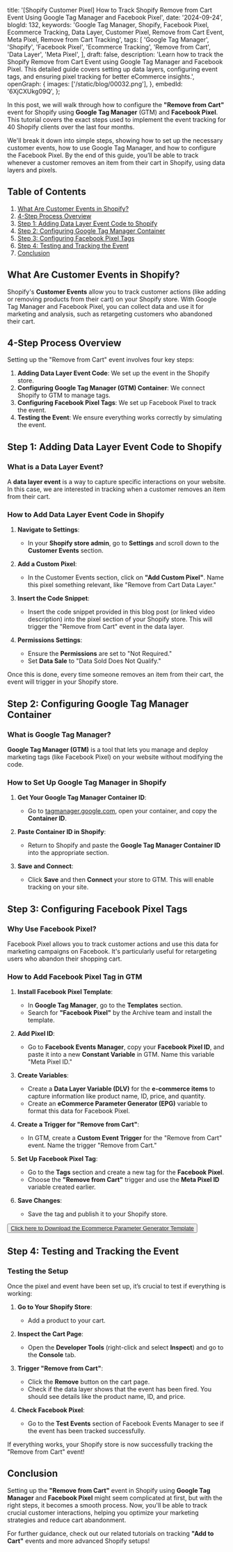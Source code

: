  title:
    '[Shopify Customer Pixel] How to Track Shopify Remove from Cart Event Using Google Tag Manager and Facebook Pixel',
  date: '2024-09-24',
  blogId: 132,
  keywords:
    'Google Tag Manager, Shopify, Facebook Pixel, Ecommerce Tracking, Data Layer, Customer Pixel, Remove from Cart Event, Meta Pixel, Remove from Cart Tracking',
  tags: [
    'Google Tag Manager',
    'Shopify',
    'Facebook Pixel',
    'Ecommerce Tracking',
    'Remove from Cart',
    'Data Layer',
    'Meta Pixel',
  ],
  draft: false,
  description:
    'Learn how to track the Shopify Remove from Cart Event using Google Tag Manager and Facebook Pixel. This detailed guide covers setting up data layers, configuring event tags, and ensuring pixel tracking for better eCommerce insights.',
  openGraph: {
    images: ['/static/blog/00032.png'],
  },
  embedId: '6XjCXUkg09Q',
};

<BlogHeader metadata={metadata} />

In this post, we will walk through how to configure the **"Remove from Cart"** event for Shopify using **Google Tag Manager** (GTM) and **Facebook Pixel**. This tutorial covers the exact steps used to implement the event tracking for 40 Shopify clients over the last four months.

We'll break it down into simple steps, showing how to set up the necessary customer events, how to use Google Tag Manager, and how to configure the Facebook Pixel. By the end of this guide, you’ll be able to track whenever a customer removes an item from their cart in Shopify, using data layers and pixels.

## Table of Contents

1. [What Are Customer Events in Shopify?](#what-are-customer-events-in-shopify)
2. [4-Step Process Overview](#4-step-process-overview)
3. [Step 1: Adding Data Layer Event Code to Shopify](#step-1-adding-data-layer-event-code-to-shopify)
4. [Step 2: Configuring Google Tag Manager Container](#step-2-configuring-google-tag-manager-container)
5. [Step 3: Configuring Facebook Pixel Tags](#step-3-configuring-facebook-pixel-tags)
6. [Step 4: Testing and Tracking the Event](#step-4-testing-and-tracking-the-event)
7. [Conclusion](#conclusion)

## What Are Customer Events in Shopify?

Shopify's **Customer Events** allow you to track customer actions (like adding or removing products from their cart) on your Shopify store. With Google Tag Manager and Facebook Pixel, you can collect data and use it for marketing and analysis, such as retargeting customers who abandoned their cart.

## 4-Step Process Overview

Setting up the "Remove from Cart" event involves four key steps:

1. **Adding Data Layer Event Code**: We set up the event in the Shopify store.
2. **Configuring Google Tag Manager (GTM) Container**: We connect Shopify to GTM to manage tags.
3. **Configuring Facebook Pixel Tags**: We set up Facebook Pixel to track the event.
4. **Testing the Event**: We ensure everything works correctly by simulating the event.

## Step 1: Adding Data Layer Event Code to Shopify

### What is a Data Layer Event?

A **data layer event** is a way to capture specific interactions on your website. In this case, we are interested in tracking when a customer removes an item from their cart.

### How to Add Data Layer Event Code in Shopify

1. **Navigate to Settings**:

   - In your **Shopify store admin**, go to **Settings** and scroll down to the **Customer Events** section.

2. **Add a Custom Pixel**:

   - In the Customer Events section, click on **"Add Custom Pixel"**. Name this pixel something relevant, like "Remove from Cart Data Layer."

3. **Insert the Code Snippet**:
   - Insert the code snippet provided in this blog post (or linked video description) into the pixel section of your Shopify store. This will trigger the "Remove from Cart" event in the data layer.
4. **Permissions Settings**:
   - Ensure the **Permissions** are set to "Not Required."
   - Set **Data Sale** to "Data Sold Does Not Qualify."

<DataLayerCodeBlock fileName="remove_from_cart.js" />

Once this is done, every time someone removes an item from their cart, the event will trigger in your Shopify store.

## Step 2: Configuring Google Tag Manager Container

### What is Google Tag Manager?

**Google Tag Manager (GTM)** is a tool that lets you manage and deploy marketing tags (like Facebook Pixel) on your website without modifying the code.

### How to Set Up Google Tag Manager in Shopify

1. **Get Your Google Tag Manager Container ID**:

   - Go to [tagmanager.google.com](https://tagmanager.google.com), open your container, and copy the **Container ID**.

2. **Paste Container ID in Shopify**:

   - Return to Shopify and paste the **Google Tag Manager Container ID** into the appropriate section.

3. **Save and Connect**:
   - Click **Save** and then **Connect** your store to GTM. This will enable tracking on your site.

## Step 3: Configuring Facebook Pixel Tags

### Why Use Facebook Pixel?

Facebook Pixel allows you to track customer actions and use this data for marketing campaigns on Facebook. It's particularly useful for retargeting users who abandon their shopping cart.

### How to Add Facebook Pixel Tag in GTM

1. **Install Facebook Pixel Template**:

   - In **Google Tag Manager**, go to the **Templates** section.
   - Search for **"Facebook Pixel"** by the Archive team and install the template.

2. **Add Pixel ID**:

   - Go to **Facebook Events Manager**, copy your **Facebook Pixel ID**, and paste it into a new **Constant Variable** in GTM. Name this variable "Meta Pixel ID."

3. **Create Variables**:

   - Create a **Data Layer Variable (DLV)** for the **e-commerce items** to capture information like product name, ID, price, and quantity.
   - Create an **eCommerce Parameter Generator (EPG)** variable to format this data for Facebook Pixel.

4. **Create a Trigger for "Remove from Cart"**:

   - In GTM, create a **Custom Event Trigger** for the "Remove from Cart" event. Name the trigger "Remove from Cart."

5. **Set Up Facebook Pixel Tag**:

   - Go to the **Tags** section and create a new tag for the **Facebook Pixel**.
   - Choose the **"Remove from Cart"** trigger and use the **Meta Pixel ID** variable created earlier.

6. **Save Changes**:
   - Save the tag and publish it to your Shopify store.

<AuthenticatedLayout>
  <Button className="p-6">
    <a href="/static/templates/Ecommerce-Parameter-Generator.tpl" download>
      Click here to Download the Ecommerce Parameter Generator Template
    </a>
  </Button>
</AuthenticatedLayout>

## Step 4: Testing and Tracking the Event

### Testing the Setup

Once the pixel and event have been set up, it’s crucial to test if everything is working:

1. **Go to Your Shopify Store**:

   - Add a product to your cart.

2. **Inspect the Cart Page**:
   - Open the **Developer Tools** (right-click and select **Inspect**) and go to the **Console** tab.
3. **Trigger "Remove from Cart"**:

   - Click the **Remove** button on the cart page.
   - Check if the data layer shows that the event has been fired. You should see details like the product name, ID, and price.

4. **Check Facebook Pixel**:
   - Go to the **Test Events** section of Facebook Events Manager to see if the event has been tracked successfully.

If everything works, your Shopify store is now successfully tracking the "Remove from Cart" event!

## Conclusion

Setting up the **"Remove from Cart"** event in Shopify using **Google Tag Manager** and **Facebook Pixel** might seem complicated at first, but with the right steps, it becomes a smooth process. Now, you'll be able to track crucial customer interactions, helping you optimize your marketing strategies and reduce cart abandonment.

For further guidance, check out our related tutorials on tracking **"Add to Cart"** events and more advanced Shopify setups!
